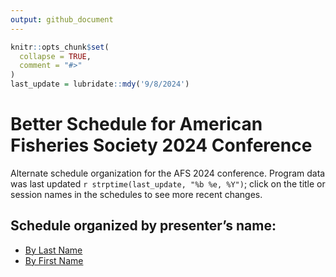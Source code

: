 ```yaml
---
output: github_document
---
```


<!-- README.md is generated from README.Rmd. Please edit that file -->

```r
knitr::opts_chunk$set(
  collapse = TRUE,
  comment = "#>"
)
last_update = lubridate::mdy('9/8/2024')
```

# Better Schedule for American Fisheries Society 2024 Conference

Alternate schedule organization for the AFS 2024 conference.  Program data was last updated `r strptime(last_update, "%b %e, %Y")`; click on the title or session names in the schedules to see more recent changes.


## Schedule organized by presenter's name:

  - [By Last Name](afs_schedule_byauthor.html)
  - [By First Name](afs_schedule_byauthor_first.html)
